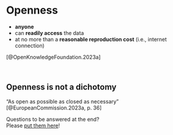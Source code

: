 # Openness

* **anyone**
* can **readily access** the data
* at no more than a **reasonable reproduction cost** (i.e., internet connection)

[@OpenKnowledgeFoundation.2023a]

\

::: {.callout-tip}
## Openness is not a dichotomy

"As open as possible as closed as necessary"  
[@EuropeanCommission.2023a, p. 36]
:::

::: {.column-margin}
Questions to be answered at the end?  
Please [put them here](https://cryptpad.fr/pad/#/2/pad/edit/cuCPFUjVKcURc7JZSKt57dK2/embed/)!
:::